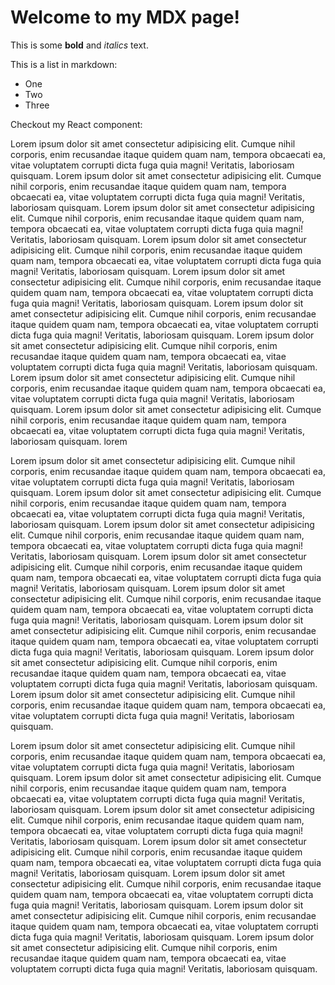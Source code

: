 
# Welcome to my MDX page!
 
This is some **bold** and _italics_ text.
 
This is a list in markdown:
 
- One
- Two
- Three
 
Checkout my React component:

Lorem ipsum dolor sit amet consectetur adipisicing elit. Cumque nihil corporis, enim recusandae itaque quidem quam nam, tempora obcaecati ea, vitae voluptatem corrupti dicta fuga quia magni! Veritatis, laboriosam quisquam.
Lorem ipsum dolor sit amet consectetur adipisicing elit. Cumque nihil corporis, enim recusandae itaque quidem quam nam, tempora obcaecati ea, vitae voluptatem corrupti dicta fuga quia magni! Veritatis, laboriosam quisquam.
Lorem ipsum dolor sit amet consectetur adipisicing elit. Cumque nihil corporis, enim recusandae itaque quidem quam nam, tempora obcaecati ea, vitae voluptatem corrupti dicta fuga quia magni! Veritatis, laboriosam quisquam.
Lorem ipsum dolor sit amet consectetur adipisicing elit. Cumque nihil corporis, enim recusandae itaque quidem quam nam, tempora obcaecati ea, vitae voluptatem corrupti dicta fuga quia magni! Veritatis, laboriosam quisquam.
Lorem ipsum dolor sit amet consectetur adipisicing elit. Cumque nihil corporis, enim recusandae itaque quidem quam nam, tempora obcaecati ea, vitae voluptatem corrupti dicta fuga quia magni! Veritatis, laboriosam quisquam.
Lorem ipsum dolor sit amet consectetur adipisicing elit. Cumque nihil corporis, enim recusandae itaque quidem quam nam, tempora obcaecati ea, vitae voluptatem corrupti dicta fuga quia magni! Veritatis, laboriosam quisquam.
Lorem ipsum dolor sit amet consectetur adipisicing elit. Cumque nihil corporis, enim recusandae itaque quidem quam nam, tempora obcaecati ea, vitae voluptatem corrupti dicta fuga quia magni! Veritatis, laboriosam quisquam.
Lorem ipsum dolor sit amet consectetur adipisicing elit. Cumque nihil corporis, enim recusandae itaque quidem quam nam, tempora obcaecati ea, vitae voluptatem corrupti dicta fuga quia magni! Veritatis, laboriosam quisquam.
Lorem ipsum dolor sit amet consectetur adipisicing elit. Cumque nihil corporis, enim recusandae itaque quidem quam nam, tempora obcaecati ea, vitae voluptatem corrupti dicta fuga quia magni! Veritatis, laboriosam quisquam.
lorem 


Lorem ipsum dolor sit amet consectetur adipisicing elit. Cumque nihil corporis, enim recusandae itaque quidem quam nam, tempora obcaecati ea, vitae voluptatem corrupti dicta fuga quia magni! Veritatis, laboriosam quisquam.
Lorem ipsum dolor sit amet consectetur adipisicing elit. Cumque nihil corporis, enim recusandae itaque quidem quam nam, tempora obcaecati ea, vitae voluptatem corrupti dicta fuga quia magni! Veritatis, laboriosam quisquam.
Lorem ipsum dolor sit amet consectetur adipisicing elit. Cumque nihil corporis, enim recusandae itaque quidem quam nam, tempora obcaecati ea, vitae voluptatem corrupti dicta fuga quia magni! Veritatis, laboriosam quisquam.
Lorem ipsum dolor sit amet consectetur adipisicing elit. Cumque nihil corporis, enim recusandae itaque quidem quam nam, tempora obcaecati ea, vitae voluptatem corrupti dicta fuga quia magni! Veritatis, laboriosam quisquam.
Lorem ipsum dolor sit amet consectetur adipisicing elit. Cumque nihil corporis, enim recusandae itaque quidem quam nam, tempora obcaecati ea, vitae voluptatem corrupti dicta fuga quia magni! Veritatis, laboriosam quisquam.
Lorem ipsum dolor sit amet consectetur adipisicing elit. Cumque nihil corporis, enim recusandae itaque quidem quam nam, tempora obcaecati ea, vitae voluptatem corrupti dicta fuga quia magni! Veritatis, laboriosam quisquam.
Lorem ipsum dolor sit amet consectetur adipisicing elit. Cumque nihil corporis, enim recusandae itaque quidem quam nam, tempora obcaecati ea, vitae voluptatem corrupti dicta fuga quia magni! Veritatis, laboriosam quisquam.
Lorem ipsum dolor sit amet consectetur adipisicing elit. Cumque nihil corporis, enim recusandae itaque quidem quam nam, tempora obcaecati ea, vitae voluptatem corrupti dicta fuga quia magni! Veritatis, laboriosam quisquam.


Lorem ipsum dolor sit amet consectetur adipisicing elit. Cumque nihil corporis, enim recusandae itaque quidem quam nam, tempora obcaecati ea, vitae voluptatem corrupti dicta fuga quia magni! Veritatis, laboriosam quisquam.
Lorem ipsum dolor sit amet consectetur adipisicing elit. Cumque nihil corporis, enim recusandae itaque quidem quam nam, tempora obcaecati ea, vitae voluptatem corrupti dicta fuga quia magni! Veritatis, laboriosam quisquam.
Lorem ipsum dolor sit amet consectetur adipisicing elit. Cumque nihil corporis, enim recusandae itaque quidem quam nam, tempora obcaecati ea, vitae voluptatem corrupti dicta fuga quia magni! Veritatis, laboriosam quisquam.
Lorem ipsum dolor sit amet consectetur adipisicing elit. Cumque nihil corporis, enim recusandae itaque quidem quam nam, tempora obcaecati ea, vitae voluptatem corrupti dicta fuga quia magni! Veritatis, laboriosam quisquam.
Lorem ipsum dolor sit amet consectetur adipisicing elit. Cumque nihil corporis, enim recusandae itaque quidem quam nam, tempora obcaecati ea, vitae voluptatem corrupti dicta fuga quia magni! Veritatis, laboriosam quisquam.
Lorem ipsum dolor sit amet consectetur adipisicing elit. Cumque nihil corporis, enim recusandae itaque quidem quam nam, tempora obcaecati ea, vitae voluptatem corrupti dicta fuga quia magni! Veritatis, laboriosam quisquam.
Lorem ipsum dolor sit amet consectetur adipisicing elit. Cumque nihil corporis, enim recusandae itaque quidem quam nam, tempora obcaecati ea, vitae voluptatem corrupti dicta fuga quia magni! Veritatis, laboriosam quisquam.
